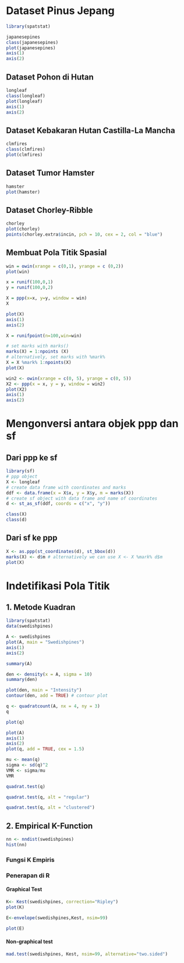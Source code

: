 # Dataset Pinus Jepang
```r
library(spatstat)
```

```r
japanesepines
class(japanesepines)
plot(japanesepines)
axis(1)
axis(2)
```

## Dataset Pohon di Hutan
```r
longleaf
class(longleaf)
plot(longleaf)
axis(1)
axis(2)
```

## Dataset Kebakaran Hutan Castilla-La Mancha
```r
clmfires
class(clmfires)
plot(clmfires)
```

## Dataset Tumor Hamster
```r
hamster
plot(hamster)
```

## Dataset Chorley-Ribble
```r
chorley
plot(chorley)
points(chorley.extra$incin, pch = 10, cex = 2, col = "blue")
```

## Membuat Pola Titik Spasial
```r
win = owin(xrange = c(0,1), yrange = c (0,2))
plot(win)

x = runif(100,0,1)
y = runif(100,0,2)
```

```r
X = ppp(x=x, y=y, window = win)
X
```

```r
plot(X)
axis(1)
axis(2)
```

```r
X = runifpoint(n=100,win=win)
```

```r
# set marks with marks()
marks(X) = 1:npoints (X)
# alternatively, set marks with %mark%
X = X %mark% 1:npoints(X)
plot(X)
```

```r
win2 <- owin(xrange = c(0, 5), yrange = c(0, 5))
X2 <- ppp(x = x, y = y, window = win2)
plot(X2)
axis(1)
axis(2)
```

# Mengonversi antara objek ppp dan sf
## Dari ppp ke sf
```r
library(sf)
# ppp object
X <- longleaf
# create data frame with coordinates and marks
ddf <- data.frame(x = X$x, y = X$y, m = marks(X))
# create sf object with data frame and name of coordinates
d <- st_as_sf(ddf, coords = c("x", "y"))
```

```r
class(X)
class(d)
```

## Dari sf ke ppp
```r
X <- as.ppp(st_coordinates(d), st_bbox(d))
marks(X) <- d$m # alternatively we can use X <- X %mark% d$m
plot(X)
```

# Indetifikasi Pola Titik
## 1. Metode Kuadran
```r
library(spatstat)
data(swedishpines)
```

```r
A <- swedishpines
plot(A, main = "Swedishpines")
axis(1)
axis(2)
```

```r
summary(A)
```

```r
den <- density(x = A, sigma = 10)
summary(den)
```

```r
plot(den, main = "Intensity")
contour(den, add = TRUE) # contour plot
```

```r
q <- quadratcount(A, nx = 4, ny = 3)
q
```

```r
plot(q)
```

```r
plot(A)
axis(1)
axis(2)
plot(q, add = TRUE, cex = 1.5)
```

```r
mu <- mean(q)
sigma <- sd(q)^2
VMR <- sigma/mu
VMR
```

```r
quadrat.test(q)
```

```r
quadrat.test(q, alt = "regular")
```

```r
quadrat.test(q, alt = "clustered")
```

## 2. Empirical K-Function
```r
nn <- nndist(swedishpines)
hist(nn)
```

### Fungsi K Empiris
### Penerapan di R
#### Graphical Test
```r
K<- Kest(swedishpines, correction="Ripley")
plot(K)
```

```r
E<-envelope(swedishpines,Kest, nsim=99)
```

```r
plot(E)
```

#### Non-graphical test
```r
mad.test(swedishpines, Kest, nsim=99, alternative="two.sided")
```

